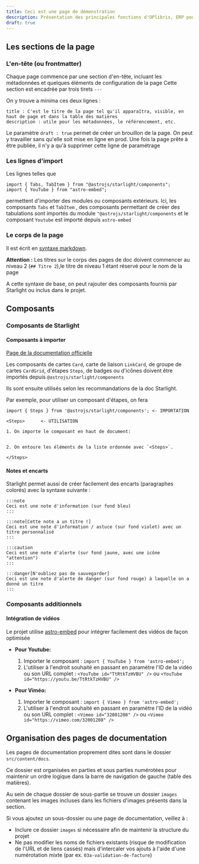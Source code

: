 ```yaml
---
title: Ceci est une page de démonstration
description: Présentation des principales fonctions d'OPlibris, ERP pour les métiers de l'édition
draft: true
---
```


## Les sections de la page

### L'en-tête (ou frontmatter)

Chaque page commence par une section d'en-tête, incluant les métadonnées et quelques éléments de configuration de la page
Cette section est encadrée par trois tirets `---`

On y trouve a minima ces deux lignes :

```
title : C'est le titre de la page tel qu'il apparaîtra, visible, en haut de page et dans la table des matières
description : utile pour les métadonnées, le référencement, etc.
```

Le paramètre `draft : true` permet de créer un brouillon de la page. On peut y travailler sans qu'elle soit mise en ligne en prod.
Une fois la page prête à être publiée, il n'y a qu'à supprimer cette ligne de paramétrage

### Les lignes d'import

Les lignes telles que

```
import { Tabs, TabItem } from "@astrojs/starlight/components";
import { YouTube } from "astro-embed";
```

permettent d'importer des modules ou composants extérieurs.
Ici, les composants `Tabs` et `TabItem` , des composants permettant de créer des tabulations sont importés du module `"@astrojs/starlight/components` et le composant `Youtube` est importé depuis `astro-embed`

### Le corps de la page

Il est écrit en [syntaxe markdown](https://docs.framasoft.org/fr/grav/markdown.html).

**Attention :** Les titres sur le corps des pages de doc doivent commencer au niveau 2 (`## Titre 2`),le titre de niveau 1 étant réservé pour le nom de la page

A cette syntaxe de base, on peut rajouter des composants fournis par Starlight ou inclus dans le projet.

## Composants

### Composants de Starlight

#### Composants à importer

[Page de la documentation officielle](https://starlight.astro.build/fr/components/using-components/)

Les composants de cartes `Card`, carte de liaison `LinkCard`, de groupe de cartes `CardGrid`, d'étapes `Steps`, de badges ou d'icônes doivent être importés depuis `@astrojs/starlight/components`

Ils sont ensuite utilisés selon les recommandations de la doc Starlight.

Par exemple, pour utiliser un composant d'étapes, on fera

```
import { Steps } from '@astrojs/starlight/components'; <- IMPORTATION

<Steps>      <- UTILISATION

1. On importe le composant en haut de document:


2. On entoure les éléments de la liste ordonnée avec `<Steps>`.

</Steps>
```

#### Notes et encarts

Starlight permet aussi de créer facilement des encarts (paragraphes colorés) avec la syntaxe suivante :

```
:::note
Ceci est une note d'information (sur fond bleu)
:::
```

```
:::note[Cette note a un titre !]
Ceci est une note d'information / astuce (sur fond violet) avec un titre personnalisé
:::
```

```
:::caution
Ceci est une note d'alerte (sur fond jaune, avec une icône "attention")
:::
```

```
:::danger[N'oubliez pas de sauvegarder]
Ceci est une note d'alerte de danger (sur fond rouge) à laquelle on a donné un titre
:::
```

### Composants additionnels

#### Intégration de vidéos

Le projet utilise [astro-embed](https://github.com/withastro/docs) pour intégrer facilement des vidéos de façon optimisée

- **Pour Youtube:**

  1. Importer le composant : `import { YouTube } from 'astro-embed';`
  2. L'utiliser à l'endroit souhaité en passant en paramètre l'ID de la vidéo ou son URL complet : `<YouTube id="TtRtkTzHVBU" />` ou `<YouTube id="https://youtu.be/TtRtkTzHVBU" />`

- **Pour Viméo:**

  1. Importer le composant : `import { Vimeo } from 'astro-embed';`
  2. L'utiliser à l'endroit souhaité en passant en paramètre l'ID de la vidéo ou son URL complet : `<Vimeo id="32001208" />` ou `<Vimeo id="https://vimeo.com/32001208" />`

## Organisation des pages de documentation

Les pages de documentation proprement dites sont dans le dossier `src/content/docs`.

Ce dossier est organisées en parties et sous parties numérotées pour maintenir un ordre logique dans la barre de navigation de gauche (table des matières).

Au sein de chaque dossier de sous-partie se trouve un dossier `images` contenant les images incluses dans les fichiers d'images présents dans la section.

Si vous ajoutez un sous-dossier ou une page de documentation, veillez à :

- Inclure ce dossier `images` si nécessaire afin de maintenir la structure du projet
- Ne pas modifier les noms de fichiers existants (risque de modification de l'URL et de liens cassés) mais d'intercaler vos ajouts à l'aide d'une numérotation mixte (par ex. `03a-validation-de-facture`)
